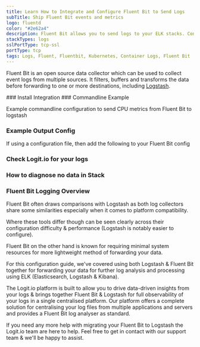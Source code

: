 ```yaml
---
title: Learn How to Integrate and Configure Fluent Bit to Send Logs
subTitle: Ship Fluent Bit events and metrics
logo: fluentd
color: "#2e62a4"
description: Fluent Bit allows you to send logs to your ELK stacks. Configure Fluent Bit to send logs to Logstash. Get started using our sample fluent bit configuration.
stackTypes: logs
sslPortType: tcp-ssl
portType: tcp
tags: Logs, Fluent, Fluentbit, Kubernetes, Container Logs, Fluent Bit
---
```


Fluent Bit is an open source data collector which can be used to 
collect event logs from multiple sources. It filters, buffers and 
transforms the data before forwarding to one or more destinations, 
including [Logstash](/integrations/log-management/shippers/logstash).

<Steps>
  ### Install Integration
  <InstallIntegration/>
  ### Commandline Example

  Example commandline configuration to send CPU metrics from Fluent Bit to logstash

  <FluentBitCommandlineExample />

  ### Example Output Config

  If using a configuration file, then add the following to your Fluent Bit config

  <FluentBitExampleOutputConfig />

  ### Check Logit.io for your logs
  <LaunchStack utmMedium="logs" utmCampaign="fluentbit" source="fluentbit" />

  ### How to diagnose no data in Stack

  <DiagnoseNoData />

</Steps>

### Fluent Bit Logging Overview

Fluent Bit often draws comparisons with Logstash as both log collectors share some similarities especially when it comes to 
platform compatibility.

Where these tools differ though can be seen clearly across their configuration difficulty & performance (Logstash is notably 
easier to configure).

Fluent Bit on the other hand is known for requiring minimal system resources for more lightweight method of forwarding your data.

For this configuration guide, we've covered using both Logstash & Fluent Bit together for forwarding your data for further 
log analysis and processing using ELK (Elasticsearch, Logstash & Kibana).

The Logit.io platform is built to allow you to drive data-driven insights from your logs & brings together Fluent Bit & Logstash 
for full observability of your logs in a single centralised platform. Our platform offers a complete solution for centralising 
your log files from multiple applications and servers and provides a Fluent Bit log analyser as standard.

If you need any more help with migrating your Fluent Bit to Logstash the Logit.io team are here to help. 
Feel free to get in contact with our support team <IntercomButton text="via live chat" /> & we'll be happy to assist.